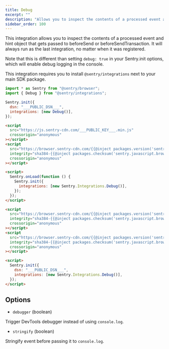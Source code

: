 ```yaml
---
title: Debug
excerpt: ""
description: "Allows you to inspect the contents of a processed event and hint object that gets passed to beforeSend or beforeSendTransaction."
sidebar_order: 100
---
```


This integration allows you to inspect the contents of a processed event and hint object that gets passed to beforeSend or beforeSendTransaction. It will always run as the last integration, no matter when it was registered.

Note that this is different than setting `debug: true` in your Sentry.init options, which will enable debug logging in the console.

This integration requires you to install `@sentry/integrations` next to your main SDK package.

```javascript {tabTitle: ESM}
import * as Sentry from "@sentry/browser";
import { Debug } from "@sentry/integrations";

Sentry.init({
  dsn: "___PUBLIC_DSN___",
  integrations: [new Debug()],
});
```

```html {tabTitle: Loader}
<script
  src="https://js.sentry-cdn.com/___PUBLIC_KEY___.min.js"
  crossorigin="anonymous"
></script>
<script
  src="https://browser.sentry-cdn.com/{{@inject packages.version('sentry.javascript.browser') }}/debug.min.js"
  integrity="sha384-{{@inject packages.checksum('sentry.javascript.browser', 'debug.min.js', 'sha384-base64') }}"
  crossorigin="anonymous"
></script>

<script>
  Sentry.onLoad(function () {
    Sentry.init({
      integrations: [new Sentry.Integrations.Debug()],
    });
  });
</script>
```

```html {tabTitle: CDN}
<script
  src="https://browser.sentry-cdn.com/{{@inject packages.version('sentry.javascript.browser') }}/bundle.tracing.min.js"
  integrity="sha384-{{@inject packages.checksum('sentry.javascript.browser', 'bundle.tracing.min.js', 'sha384-base64') }}"
  crossorigin="anonymous"
></script>
<script
  src="https://browser.sentry-cdn.com/{{@inject packages.version('sentry.javascript.browser') }}/debug.min.js"
  integrity="sha384-{{@inject packages.checksum('sentry.javascript.browser', 'debug.min.js', 'sha384-base64') }}"
  crossorigin="anonymous"
></script>

<script>
  Sentry.init({
    dsn: "___PUBLIC_DSN___",
    integrations: [new Sentry.Integrations.Debug()],
  });
</script>
```

## Options

- `debugger` (boolean)

Trigger DevTools debugger instead of using `console.log`.

- `stringify` (boolean)

Stringify event before passing it to `console.log`.
